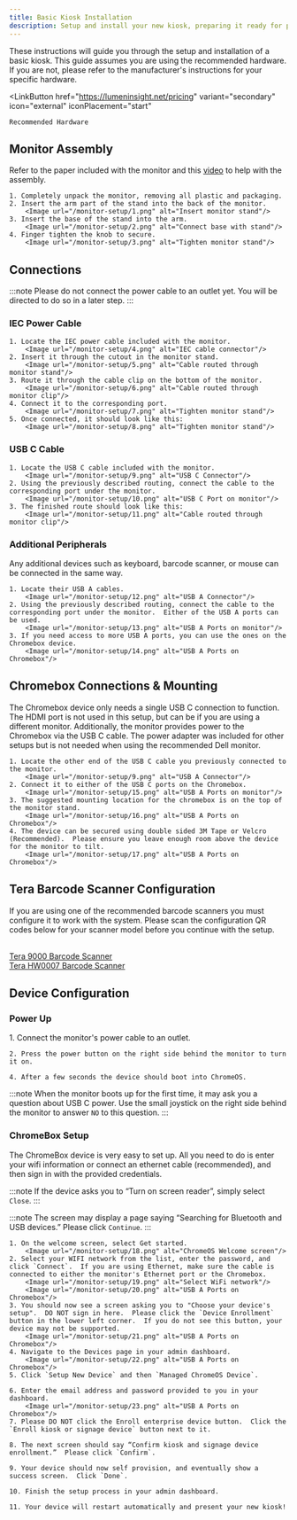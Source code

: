 ```yaml
---
title: Basic Kiosk Installation
description: Setup and install your new kiosk, preparing it ready for production.
---
```



These instructions will guide you through the setup and installation of a basic kiosk.  This guide assumes you are using the recommended hardware.  If you are not, please refer to the manufacturer's instructions for your specific hardware.

<LinkButton
    href="https://lumeninsight.net/pricing"
    variant="secondary"
    icon="external"
    iconPlacement="start"
>
    Recommended Hardware
</LinkButton>



## Monitor Assembly
Refer to the paper included with the monitor and this [video](https://www.dell.com/support/contents/en-ly/videos/videoplayer/how-to-unbox-and-setup-dell-p2424ht-monitor/6331334326112) to help with the assembly.

<Steps>

    1. Completely unpack the monitor, removing all plastic and packaging.
    2. Insert the arm part of the stand into the back of the monitor.
        <Image url="/monitor-setup/1.png" alt="Insert monitor stand"/>
    3. Insert the base of the stand into the arm.
        <Image url="/monitor-setup/2.png" alt="Connect base with stand"/>
    4. Finger tighten the knob to secure.
        <Image url="/monitor-setup/3.png" alt="Tighten monitor stand"/>

</Steps>


## Connections
:::note
Please do not connect the power cable to an outlet yet.  You will be directed to do so in a later step.
:::

### IEC Power Cable

<Steps>

    1. Locate the IEC power cable included with the monitor.
        <Image url="/monitor-setup/4.png" alt="IEC cable connector"/>
    2. Insert it through the cutout in the monitor stand.
        <Image url="/monitor-setup/5.png" alt="Cable routed through monitor stand"/>
    3. Route it through the cable clip on the bottom of the monitor.
        <Image url="/monitor-setup/6.png" alt="Cable routed through monitor clip"/>
    4. Connect it to the corresponding port.
        <Image url="/monitor-setup/7.png" alt="Tighten monitor stand"/>
    5. Once connected, it should look like this:
        <Image url="/monitor-setup/8.png" alt="Tighten monitor stand"/>

</Steps>


### USB C Cable

<Steps>

    1. Locate the USB C cable included with the monitor.
        <Image url="/monitor-setup/9.png" alt="USB C Connector"/>
    2. Using the previously described routing, connect the cable to the corresponding port under the monitor.
        <Image url="/monitor-setup/10.png" alt="USB C Port on monitor"/>
    3. The finished route should look like this:
        <Image url="/monitor-setup/11.png" alt="Cable routed through monitor clip"/>

</Steps>


### Additional Peripherals
Any additional devices such as keyboard, barcode scanner, or mouse can be connected in the same way.

<Steps>

    1. Locate their USB A cables.
        <Image url="/monitor-setup/12.png" alt="USB A Connector"/>
    2. Using the previously described routing, connect the cable to the corresponding port under the monitor.  Either of the USB A ports can be used.
        <Image url="/monitor-setup/13.png" alt="USB A Ports on monitor"/>
    3. If you need access to more USB A ports, you can use the ones on the Chromebox device.
        <Image url="/monitor-setup/14.png" alt="USB A Ports on Chromebox"/>

</Steps>


## Chromebox Connections & Mounting
The Chromebox device only needs a single USB C connection to function.
The HDMI port is not used in this setup, but can be if you are using a different monitor.
Additionally, the monitor provides power to the Chromebox via the USB C cable.  The power adapter was included for other setups but is not needed when using the recommended Dell monitor.

<Steps>

    1. Locate the other end of the USB C cable you previously connected to the monitor.
        <Image url="/monitor-setup/9.png" alt="USB A Connector"/>
    2. Connect it to either of the USB C ports on the Chromebox.
        <Image url="/monitor-setup/15.png" alt="USB A Ports on monitor"/>
    3. The suggested mounting location for the chromebox is on the top of the monitor stand.
        <Image url="/monitor-setup/16.png" alt="USB A Ports on Chromebox"/>
    4. The device can be secured using double sided 3M Tape or Velcro (Recommended).  Please ensure you leave enough room above the device for the monitor to tilt.
        <Image url="/monitor-setup/17.png" alt="USB A Ports on Chromebox"/>

</Steps>


## Tera Barcode Scanner Configuration
If you are using one of the recommended barcode scanners you must configure it to work with the system.
Please scan the configuration QR codes below for your scanner model before you continue with the setup.

<br/>
<a href="/hardware-setup/scanner-config/tera-9000" target='_blank'>Tera 9000 Barcode Scanner</a>
<br/>
<a href="/hardware-setup/scanner-config/tera-hw0007" target='_blank'>Tera HW0007 Barcode Scanner</a>


## Device Configuration

### Power Up
<Steps>
    1. Connect the monitor's power cable to an outlet.

    2. Press the power button on the right side behind the monitor to turn it on.

    4. After a few seconds the device should boot into ChromeOS.
</Steps>

:::note
When the monitor boots up for the first time, it may ask you a question about USB C power.  Use the small joystick on the right side behind the monitor to answer `NO` to this question.
:::


### ChromeBox Setup
The ChromeBox device is very easy to set up.  All you need to do is enter your wifi information or connect an ethernet cable (recommended), and then sign in with the provided credentials.

:::note
If the device asks you to “Turn on screen reader”, simply select `Close`.
:::

:::note
The screen may display a page saying “Searching for Bluetooth and USB devices.”  Please click `Continue`.
:::

<Steps>

    1. On the welcome screen, select Get started.
        <Image url="/monitor-setup/18.png" alt="ChromeOS Welcome screen"/>
    2. Select your WIFI network from the list, enter the password, and click `Connect`.  If you are using Ethernet, make sure the cable is connected to either the monitor's Ethernet port or the Chromebox.
        <Image url="/monitor-setup/19.png" alt="Select WiFi network"/>
        <Image url="/monitor-setup/20.png" alt="USB A Ports on Chromebox"/>
    3. You should now see a screen asking you to "Choose your device's setup".  DO NOT sign in here.  Please click the `Device Enrollment` button in the lower left corner.  If you do not see this button, your device may not be supported.
        <Image url="/monitor-setup/21.png" alt="USB A Ports on Chromebox"/>
    4. Navigate to the Devices page in your admin dashboard.
        <Image url="/monitor-setup/22.png" alt="USB A Ports on Chromebox"/>
    5. Click `Setup New Device` and then `Managed ChromeOS Device`.

    6. Enter the email address and password provided to you in your dashboard.
        <Image url="/monitor-setup/23.png" alt="USB A Ports on Chromebox"/>
    7. Please DO NOT click the Enroll enterprise device button.  Click the `Enroll kiosk or signage device` button next to it.

    8. The next screen should say “Confirm kiosk and signage device enrollment.”  Please click `Confirm`.

    9. Your device should now self provision, and eventually show a success screen.  Click `Done`.

    10. Finish the setup process in your admin dashboard.

    11. Your device will restart automatically and present your new kiosk!




</Steps>